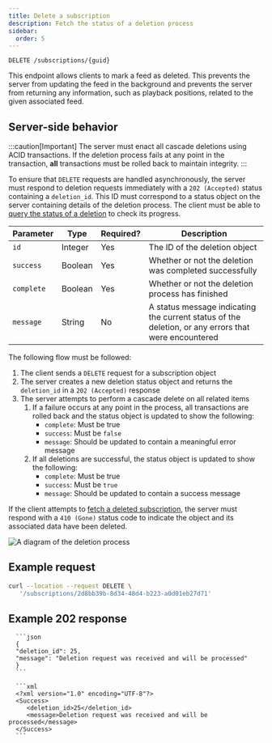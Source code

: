 ```yaml
---
title: Delete a subscription
description: Fetch the status of a deletion process
sidebar:
  order: 5
---
```



<CoreAction />

```
DELETE /subscriptions/{guid}
```

This endpoint allows clients to mark a feed as deleted. This prevents the server from updating the feed in the background and prevents the server from returning any information, such as playback positions, related to the given associated feed.

## Server-side behavior

:::caution[Important]
The server must enact all cascade deletions using ACID transactions. If the deletion process fails at any point in the transaction, **all** transactions must be rolled back to maintain integrity.
:::

To ensure that `DELETE` requests are handled asynchronously, the server must respond to deletion requests immediately with a `202 (Accepted)` status containing a `deletion_id`. This ID must correspond to a status object on the server containing details of the deletion process. The client must be able to [query the status of a deletion](/specs/subscriptions/status) to check its progress.

| Parameter  | Type    | Required? | Description                                                                                         |
| ---------- | ------- | --------- | --------------------------------------------------------------------------------------------------- |
| `id`       | Integer | Yes       | The ID of the deletion object                                                                       |
| `success`  | Boolean | Yes       | Whether or not the deletion was completed successfully                                              |
| `complete` | Boolean | Yes       | Whether or not the deletion process has finished                                                    |
| `message`  | String  | No        | A status message indicating the current status of the deletion, or any errors that were encountered |

The following flow must be followed:

1. The client sends a `DELETE` request for a subscription object
2. The server creates a new deletion status object and returns the `deletion_id` in a `202 (Accepted)` response
3. The server attempts to perform a cascade delete on all related items
   1. If a failure occurs at any point in the process, all transactions are rolled back and the status object is updated to show the following:
      - `complete`: Must be true
      - `success`: Must be `false`
      - `message`: Should be updated to contain a meaningful error message
   2. If all deletions are successful, the status object is updated to show the following:
      - `complete`: Must be true
      - `success`: Must be `true`
      - `message`: Should be updated to contain a success message

If the client attempts to [fetch a deleted subscription](/specs/subscriptions/get-all), the server must respond with a `410 (Gone)` status code to indicate the object and its associated data have been deleted.

![A diagram of the deletion process](@assets/diagrams/subscriptions/delete_subscription.svg)

## Example request

```sh
curl --location --request DELETE \
   '/subscriptions/2d8bb39b-8d34-48d4-b223-a0d01eb27d71'
```

## Example 202 response

<Tabs>
   <TabItem label="JSON">

      ```json
      {
      "deletion_id": 25,
      "message": "Deletion request was received and will be processed"
      }
      ```

   </TabItem>
   <TabItem label="XML">

      ```xml
      <?xml version="1.0" encoding="UTF-8"?>
      <Success>
         <deletion_id>25</deletion_id>
         <message>Deletion request was received and will be processed</message>
      </Success>
      ```

   </TabItem>
</Tabs>
